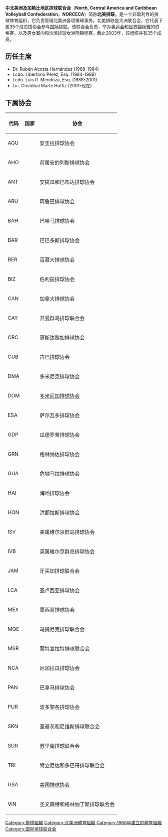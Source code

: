 {{Infobox Organization
|name = 中北美洲及加勒比地区排球联合会<br />North, Central America and Caribbean Volleyball Confederation
|image =
|size = 250px
|caption = NORCECA 标志
|formation = 1968年
|type = 体育组织
|headquarters = {{DOM}}[[圣多明各|圣多明各]]
|membership = 35个国家
|language = 
|leader_title = 主席
|leader_name = {{flagicon|Dominican Republic}} Cristóbal Marte Hoffiz
|website = http://www.norceca.org
}}
'''中北美洲及加勒比地区排球联合会'''（'''North, Central America and Caribbean Volleyball Confederation'''，'''NORCECA'''）简称'''北美排联'''，是一个非盈利性的排球体育组织，它负责管理北美洲各项排球事务。北美排联是大洲联合会，它代表下属35个成员国协会参与[[国际排联|国际排联]]。该联合会负责，举办[[奥运会|奥运会]]和[[世界排球锦标赛|世界锦标赛]]的资格赛，以及男女室内和沙滩排球女洲际锦标赛。截止2003年，该组织共有35个成员。

== 历任主席 ==
*Dr. Rubén Acosta Hernández (1968-1984)
*Lcdo. Libertario Pérez, Esq. (1984-1988)
*Lcdo. Luis R. Mendoza, Esq. (1988-2001)
*Lic. Cristóbal Marte Hoffiz (2001-现在)

== 下属协会 ==
{| border="1" cellpadding="2" cellspacing="0" style="font-size:11px"
|- bgcolor="#efefef" align="center" 
!代码!!国家!!协会
|-
|AGU||{{AIA}}||安圭拉排球协会
|-
|AHO||{{AHO}}||荷属安的列斯排球协会
|-
|ANT||{{ATG}}||安提瓜和巴布达排球协会
|-
|ARU||{{ARU}}||阿鲁巴排球协会
|-
|BAH||{{BAH}}||巴哈马排球协会
|-
|BAR||{{BAR}}||巴巴多斯排球协会
|-
|BER||{{BER}}||百慕大排球协会
|-
|BIZ||{{BIZ}}||伯利兹排球协会
|-
|CAN||{{CAN}}||加拿大排球协会
|-
|CAY||{{CAY}}||开曼群岛排球联合会
|-
|CRC||{{CRC}}||哥斯达黎加排球协会
|-
|CUB||{{CUB}}||古巴排球协会
|-
|DMA||{{DMA}}||多米尼克排球协会
|-
|DOM||{{DOM}}||[[多米尼加排球联合会|多米尼加排球协会]]
|-
|ESA||{{ESA}}||萨尔瓦多排球协会
|-
|GDP||{{flag|Guadeloupe|local}}||瓜德罗普排球协会
|-
|GRN||{{GRN}}||格林纳达排球协会
|-
|GUA||{{GUA}}||危地马拉排球协会
|-
|HAI||{{HAI}}||海地排球协会
|-
|HON||{{HON}}||洪都拉斯排球协会
|-
|ISV||{{ISV}}||美属维尔京群岛排球协会
|-
|IVB||{{IVB}}||英属維尔京群岛排球协会
|-
|JAM||{{JAM}}||牙买加排球联合会
|-
|LCA||{{LCA}}||圣卢西亚排球协会
|-
|MEX||{{MEX}}||墨西哥排球协会
|-
|MQE||{{flag|Martinique|local}}||马提尼克排球联合会
|-
|MSR||{{MSR}}||蒙特塞拉特排球联合会
|-
|NCA||{{NCA}}||尼加拉瓜排球协会
|-
|PAN||{{PAN}}||巴拿马排球协会
|-
|PUR||{{PUR}}||波多黎各排球协会
|-
|SKN||{{SKN}}||圣基茨和尼维斯排球联合会
|-
|SUR||{{SUR}}||苏里南排球联合会
|-
|TRI||{{TRI}}||特立尼达和多巴哥排球联合会
|-
|USA||{{USA}}||[[美国排球协会|美国排球协会]]
|-
|VIN||{{VIN}}||圣文森特和格林纳丁斯排球联合会
|}

{{vb start}}
{{排球}}
{{vb end}}

[[Category:排球組織|Category:排球組織]]
[[Category:北美洲體育組織|Category:北美洲體育組織]]
[[Category:1968年建立的體育組織|Category:1968年建立的體育組織]]
[[Category:国际排球联合会|Category:国际排球联合会]]